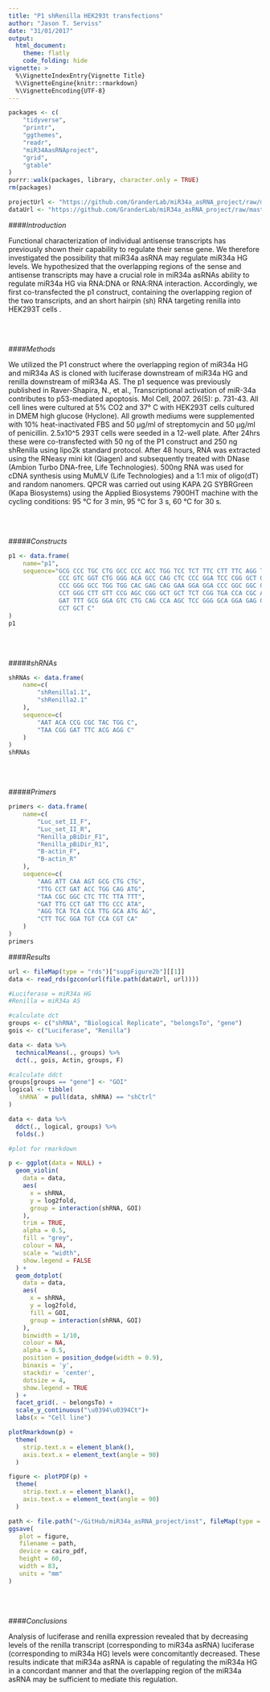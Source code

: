 ```yaml
---
title: "P1 shRenilla HEK293t transfections"
author: "Jason T. Serviss"
date: "31/01/2017"
output:
  html_document:
    theme: flatly
    code_folding: hide
vignette: >
  %\VignetteIndexEntry{Vignette Title}
  %\VignetteEngine{knitr::rmarkdown}
  %\VignetteEncoding{UTF-8}
---
```


<style> 
.caption { 
  color: Black; 
  font-family: "Times New Roman", Times, serif;
  font-size: 1.0em; 
}
</style>

```r

packages <- c(
    "tidyverse",
    "printr",
    "ggthemes",
    "readr",
    "miR34AasRNAproject",
    "grid",
    "gtable"
)
purrr::walk(packages, library, character.only = TRUE)
rm(packages)

```

```r

projectUrl <- "https://github.com/GranderLab/miR34a_asRNA_project/raw/master/inst"
dataUrl <- "https://github.com/GranderLab/miR34a_asRNA_project/raw/master/"

```

####_Introduction_

Functional characterization of individual antisense transcripts has previously shown their capability to regulate their sense gene. We therefore investigated the possibility that miR34a asRNA may regulate miR34a HG levels. We hypothesized that the overlapping regions of the sense and antisense transcripts may have a crucial role in miR34a asRNAs ability to regulate miR34a HG via RNA:DNA or RNA:RNA interaction. Accordingly, we first co-transfected the p1 construct, containing the overlapping region of the two transcripts, and an short hairpin (sh) RNA targeting renilla into HEK293T cells .

<br></br>

####_Methods_

We utilized the P1 construct where the overlapping region of miR34a HG and miR34a AS is cloned with luciferase downstream of miR34a HG and renilla downstream of miR34a AS. The p1 sequence was previously published in Raver-Shapira, N., et al., Transcriptional activation of miR-34a contributes to p53-mediated apoptosis. Mol Cell, 2007. 26(5): p. 731-43. All cell lines were cultured at 5% CO2 and 37° C with HEK293T cells cultured in DMEM high glucose (Hyclone). All growth mediums were supplemented with 10% heat-inactivated FBS and 50 μg/ml of streptomycin and 50 μg/ml of penicillin. 2.5x10^5 293T cells were seeded in a 12-well plate. After 24hrs these were co-transfected with 50 ng of the P1 construct and 250 ng shRenilla using lipo2k standard protocol. After 48 hours, RNA was extracted using the RNeasy mini kit (Qiagen) and subsequently treated with DNase (Ambion Turbo DNA-free, Life Technologies). 500ng RNA was used for cDNA synthesis using MuMLV (Life Technologies) and a 1:1 mix of oligo(dT) and random nanomers. QPCR was carried out using KAPA 2G SYBRGreen (Kapa Biosystems) using the Applied Biosystems 7900HT machine with the cycling conditions: 95 °C for 3 min, 95 °C for 3 s, 60 °C for 30 s.

<br></br>

#####_Constructs_
```r
p1 <- data.frame(
    name="p1",
    sequence="GCG CCC TGC CTG GCC CCC ACC TGG TCC TCT TTC CTT TTC AGG TGG AGG AGA TGC CGC TGT
              CCC GTC GGT CTG GGG ACA GCC CAG CTC CCC GGA TCC CGG GCT GGA GAG ACG CGT CGC GGC   
              CCC GGG GCC TGG TGG CAC GAG CAG GAA GGA GGA CCC GGC GGC GGG CTC TGC CTG GGC TTG 
              CCT GGG CTT GTT CCG AGC CGG GCT GCT TCT CGG TGA CCA CGC AGA TCG GGG GCA TTT GGA
              GAT TTT GCG GGA GTC CTG CAG CCA AGC TCC GGG GCA GGA GAG GCC TGG AAG CCT GCA CTA
              CCT GCT C"
)
p1
```

<br></br>

#####_shRNAs_

```r
shRNAs <- data.frame(
    name=c(
        "shRenilla1.1",
        "shRenilla2.1"
    ),
    sequence=c(
        "AAT ACA CCG CGC TAC TGG C",
        "TAA CGG GAT TTC ACG AGG C"
    )
)
shRNAs
```

<br></br>

#####_Primers_

```r
primers <- data.frame(
    name=c(
        "Luc_set_II_F",
        "Luc_set_II_R",
        "Renilla_pBiDir_F1",
        "Renilla_pBiDir_R1",
        "B-actin_F",
        "B-actin_R"
    ),
    sequence=c(
        "AAG ATT CAA AGT GCG CTG CTG",
        "TTG CCT GAT ACC TGG CAG ATG",
        "TAA CGC GGC CTC TTC TTA TTT",
        "GAT TTG CCT GAT TTG CCC ATA",
        "AGG TCA TCA CCA TTG GCA ATG AG",
        "CTT TGC GGA TGT CCA CGT CA"
    )
)
primers
```

####_Results_

```r

url <- fileMap(type = "rds")["suppFigure2b"][[1]]
data <- read_rds(gzcon(url(file.path(dataUrl, url))))

#Luciferase = miR34a HG
#Renilla = miR34a AS

#calculate dct
groups <- c("shRNA", "Biological Replicate", "belongsTo", "gene")
gois <- c("Luciferase", "Renilla")

data <- data %>%
  technicalMeans(., groups) %>%
  dct(., gois, Actin, groups, F)

#calculate ddct
groups[groups == "gene"] <- "GOI"
logical <- tibble(
  `shRNA` = pull(data, shRNA) == "shCtrl"
)

data <- data %>%
  ddct(., logical, groups) %>%
  folds(.)
```

```r
#plot for rmarkdown

p <- ggplot(data = NULL) +
  geom_violin(
    data = data,
    aes(
      x = shRNA,
      y = log2fold,
      group = interaction(shRNA, GOI)
    ),
    trim = TRUE,
    alpha = 0.5,
    fill = "grey",
    colour = NA,
    scale = "width",
    show.legend = FALSE
  ) +
  geom_dotplot(
    data = data, 
    aes(
      x = shRNA,
      y = log2fold,
      fill = GOI,
      group = interaction(shRNA, GOI)
    ),
    binwidth = 1/10,
    colour = NA,
    alpha = 0.5,
    position = position_dodge(width = 0.9), 
    binaxis = 'y', 
    stackdir = 'center',
    dotsize = 4,
    show.legend = TRUE
  ) +
  facet_grid(. ~ belongsTo) +
  scale_y_continuous("\u0394\u0394Ct")+
  labs(x = "Cell line")

plotRmarkdown(p) +
  theme(
    strip.text.x = element_blank(),
    axis.text.x = element_text(angle = 90)
  )

figure <- plotPDF(p) +
  theme(
    strip.text.x = element_blank(),
    axis.text.x = element_text(angle = 90)
  )

path <- file.path("~/GitHub/miR34a_asRNA_project/inst", fileMap(type = "pdf")["suppFigure2b"][[1]])
ggsave(
   plot = figure,
   filename = path,
   device = cairo_pdf,
   height = 60,
   width = 83,
   units = "mm"
)
```

<br></br>

####_Conclusions_

Analysis of luciferase and renilla expression revealed that by decreasing levels of the renilla transcript (corresponding to miR34a asRNA) luciferase (corresponding to miR34a HG) levels were concomitantly decreased. These results indicate that miR34a asRNA is capable of regulating the miR34a HG in a concordant manner and that the overlapping region of the miR34a asRNA may be sufficient to mediate this regulation.

<br></br><br></br>
